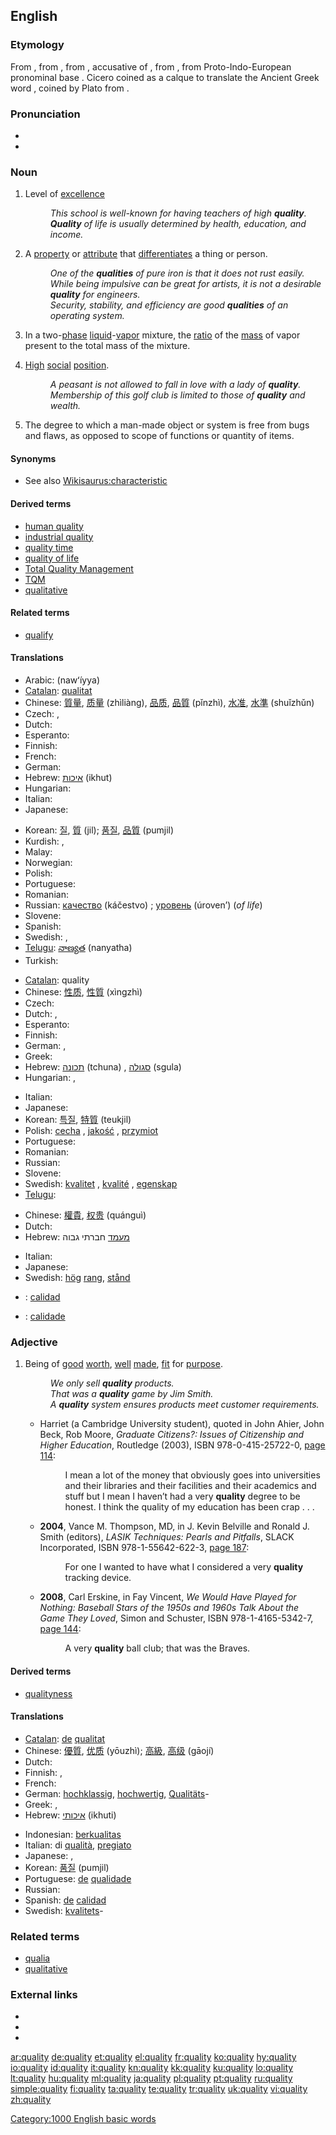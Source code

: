 ==English==
{{wikipedia|dab=Quality (disambiguation)|mul=Quality}}

===Etymology===
From {{etyl|enm}}, from {{etyl|fro}} {{term|qualité}}, from {{etyl|la}} {{term|qualitatem}}, accusative of {{term|qualitas}}, from {{term|qualis||of what kind}}, from Proto-Indo-European pronominal base {{proto|Indo-European|title=|kwo-|who, how}}.  Cicero coined {{term|qualitas}} as a calque to translate the Ancient Greek word {{term|sc=polytonic|ποιότης|tr=poiotes||quality}}, coined by Plato from {{term|sc=polytonic|ποῖος|tr=poios||of what nature, of what kind}}.

===Pronunciation===
* {{IPA|/'kwɒl.ɪ.ti/|/'kwɑl.ɪ.ti/}}
* {{audio|en-us-quality.ogg|Audio (US)}}

===Noun===
{{en-noun|qualit|ies|-}}

# {{uncountable}} Level of [[excellence]]
#: ''This school is well-known for having teachers of high '''quality'''.''
#: '''''Quality''' of life is usually determined by health, education, and income.''
# {{countable}} A [[property]] or [[attribute]] that [[differentiate]]s a thing or person.
#: ''One of the '''qualities''' of pure iron is that it does not rust easily.''
#: ''While being impulsive can be great for artists, it is not a desirable '''quality''' for engineers.''
#: ''Security, stability, and efficiency are good '''qualities''' of an operating system.''
# {{thermodynamics}} In a two-[[phase]] [[liquid]]-[[vapor]] mixture, the [[ratio]] of the [[mass]] of vapor present to the total mass of the mixture.
# {{archaic}} [[high|High]] [[social]] [[position]].
#: ''A peasant is not allowed to fall in love with a lady of '''quality'''.''
#: ''Membership of this golf club is limited to those of '''quality''' and wealth.''
# {{uncountable}} The degree to which a man-made object or system is free from bugs and flaws, as opposed to scope of functions or quantity of items.

====Synonyms====
* See also [[Wikisaurus:characteristic]]

====Derived terms====
* [[human quality]]
* [[industrial quality]]
* [[quality time]]
* [[quality of life]]
* [[Total Quality Management]]
* [[TQM]]
* [[qualitative]]

====Related terms====
* [[qualify]]

====Translations====
{{trans-top|level of excellence}}
* Arabic: {{Arab|[[نوعية]]}} (nawʻíyya) {{f}}
* [[Catalan]]: [[qualitat]] {{f}}
* Chinese: [[質量]], [[质量]] (zhìliàng), [[品质]], [[品質]] (pǐnzhì), [[水准]], [[水準]] (shuǐzhǔn)
* Czech: {{t-|cs|kvalita|f}}, {{t-|cs|jakost|f}}
* Dutch: {{t+|nl|kwaliteit|f}}
* Esperanto: {{t-|eo|kvalito|xs=Esperanto}}
* Finnish: {{t+|fi|laatu}}
* French: {{t+|fr|qualité|f}}
* German: {{t+|de|Qualität|f}}
* Hebrew: [[איכות]] (ikhut) {{f}}
* Hungarian: {{t+|hu|minőség}}
* Italian: {{t+|it|qualità|f}}
* Japanese: {{t-|ja|品質|tr=hinshitsu}}
{{trans-mid}}
* Korean: [[질]], [[質]] (jil); [[품질]], [[品質]] (pumjil)
* Kurdish: {{ku-Arab|[[چۆنیی]]}}, {{ku-Arab|[[چۆنێتیی]]}}
* Malay: {{t-|ms|mutu|xs=Malay}}
* Norwegian: {{t+|no|kvalitet}}
* Polish: {{t+|pl|jakość|f}}
* Portuguese: {{t+|pt|qualidade|f}}
* Romanian: {{t+|ro|calitate|f}}
* Russian: [[качество]] (káčestvo) {{n}}; [[уровень]] (úroven’) {{m}} (''of life'')
* Slovene: {{t+|sl|kakovost|f|alt=kakóvost}}
* Spanish: {{t+|es|calidad|f}}
* Swedish: {{t+|sv|kvalitet|c}}, {{t+|sv|kvalité|c}}
* [[Telugu]]: [[నాణ్యత]] (nanyatha)
* Turkish: {{t|tr|kaliteli}}
{{trans-bottom}}

{{trans-top|differentiating property or attribute}}
* [[Catalan]]: quality {{f}}
* Chinese: [[性质]], [[性質]] (xìngzhì)
* Czech: {{t+|cs|vlastnost|f}}
* Dutch: {{t+|nl|eigenschap|f}},  {{t+|nl|hoedanigheid|f}}
* Esperanto: {{t-|eo|eco|xs=Esperanto}}
* Finnish: {{t+|fi|ominaisuus}}
* German: {{t+|de|Qualität|f}}, {{t+|de|Eigenschaft|f}}
* Greek: {{t+|el|ποιότητα|f|tr=piotita}}
* Hebrew: [[תכונה]] (tchuna) {{f}}, [[סגולה]] (sgula) {{f}}
* Hungarian: {{t+|hu|tulajdonság}}, {{t|hu|sajátság}}
{{trans-mid}}
* Italian: {{t+|it|qualità|f}}
* Japanese: {{t+|ja|性質|tr=seishitsu}}
* Korean: [[특질]], [[特質]] (teukjil)
* Polish: [[cecha]] {{f}}, [[jakość]] {{f}}, [[przymiot]] {{m}}
* Portuguese: {{t+|pt|qualidade|f}}
* Romanian: {{t+|ro|calitate|f}}
* Russian: {{t+|ru|качество|n|tr=káčestvo}}
* Slovene: {{t+|sl|kakovost|f|alt=kakóvost}}
* Swedish: [[kvalitet]] {{c}}, [[kvalité]] {{c}}, [[egenskap]] {{c}}
* [[Telugu]]: {{t|te|గుణం|tr=guNam|sc=Telu}}
{{trans-bottom}}

{{trans-top|ratio of the mass of vapor present to the total mass of a two-phase liquid-vapor mixture}}
{{trans-mid}}
{{trans-bottom}}

{{trans-top|social position}}
* Chinese: [[權貴]], [[权贵]] (quánguì)
* Dutch: {{t+|nl|klasse|f}}
* Hebrew: [[מעמד]] חברתי גבוה
{{trans-mid}}
* Italian: {{t+|it|qualità|f}}
* Japanese: {{t+|ja|品|tr=hin}}
* Swedish: <!--- [[förnäm]] is this ever used as a noun??----> [[hög]] [[rang]], [[stånd]]
{{trans-bottom}}

{{checktrans-top}}
* {{ttbc|Spanish}}: [[calidad]]
* {{ttbc|Galician}}: [[calidade]]
{{trans-bottom}}

===Adjective===
{{en-adj}}

# Being of [[good]] [[worth]], [[well]] [[made]], [[fit]] for [[purpose]].
#: ''We only sell '''quality''' products.''
#: ''That was a '''quality''' game by Jim Smith.''
#: ''A '''quality''' system ensures products meet customer requirements.''
#* {{ante|2003}} Harriet (a Cambridge University student), quoted in John Ahier, John Beck, Rob Moore, ''Graduate Citizens?: Issues of Citizenship and Higher Education'', Routledge (2003), ISBN 978-0-415-25722-0, [http://books.google.com/books?id=SPcgNSHkwgwC&pg=PA114&dq=quality page 114]:
#*: I mean a lot of the money that obviously goes into universities and their libraries and their facilities and their academics and stuff but I mean I haven’t had a very '''quality''' degree to be honest. I think the quality of my education has been crap . . . <!-- [ellipsis in original book; it's not clear if it's Harriet's or the authors'] -->
#* '''2004''', Vance M. Thompson, MD, in J. Kevin Belville and Ronald J. Smith (editors), ''LASIK Techniques: Pearls and Pitfalls'', SLACK Incorporated, ISBN 978-1-55642-622-3, [http://books.google.com/books?id=nCCj9mE8LP4C&pg=PA187&dq=quality page 187]:
#*: For one I wanted to have what I considered a very '''quality''' tracking device.
#* '''2008''', Carl Erskine, in Fay Vincent, ''We Would Have Played for Nothing: Baseball Stars of the 1950s and 1960s Talk About the Game They Loved'', Simon and Schuster, ISBN 978-1-4165-5342-7, [http://books.google.com/books?id=yvyI6n37RZ4C&pg=PA144&dq=quality page 144]:
#*: A very '''quality''' ball club; that was the Braves.

====Derived terms====
* [[qualityness]]

====Translations====
{{trans-top|being of good worth}}
* [[Catalan]]: [[de]] [[qualitat]]
* Chinese: [[優質]], [[优质]] (yōuzhì); [[高級]], [[高级]] (gāojí)
* Dutch: {{t+|nl|kwaliteit|f}}
* Finnish: {{t-|fi|hyvälaatuinen}}, {{t+|fi|laadukas}}
* French: {{t|fr|de qualité}}
* German: [[hochklassig]], [[hochwertig]], [[Qualität]]s-
* Greek: {{t+|el|ποιοτικός|m|tr=piotikos}}, {{t+|el|καλοφτιαγμένος|m|tr=kaloftiagmenos}}
* Hebrew: [[איכותי]] (ikhuti)
{{trans-mid}}
* Indonesian: [[berkualitas]]
* Italian: di [[qualità]], [[pregiato]] {{m}}
* Japanese: {{t|ja|品質の良い|tr=hinshitsu no yoi}}, {{t|ja|良質な|tr=ryōshitsu na}}
* Korean: [[품질]] (pumjil)
* Portuguese: [[de]] [[qualidade]]
* Russian: {{t+|ru|качественный|tr=káčestvennyj}}
* Spanish: [[de]] [[calidad]]
* Swedish: [[kvalitet]]s-
{{trans-bottom}}

===Related terms===
* [[qualia]]
* [[qualitative]]

===External links===
* {{R:Webster 1913}}
* {{R:Century 1911}}
* {{R:OneLook}}

[[Category:1000 English basic words]]

[[ar:quality]]
[[de:quality]]
[[et:quality]]
[[el:quality]]
[[fr:quality]]
[[ko:quality]]
[[hy:quality]]
[[io:quality]]
[[id:quality]]
[[it:quality]]
[[kn:quality]]
[[kk:quality]]
[[ku:quality]]
[[lo:quality]]
[[lt:quality]]
[[hu:quality]]
[[ml:quality]]
[[ja:quality]]
[[pl:quality]]
[[pt:quality]]
[[ru:quality]]
[[simple:quality]]
[[fi:quality]]
[[ta:quality]]
[[te:quality]]
[[tr:quality]]
[[uk:quality]]
[[vi:quality]]
[[zh:quality]]